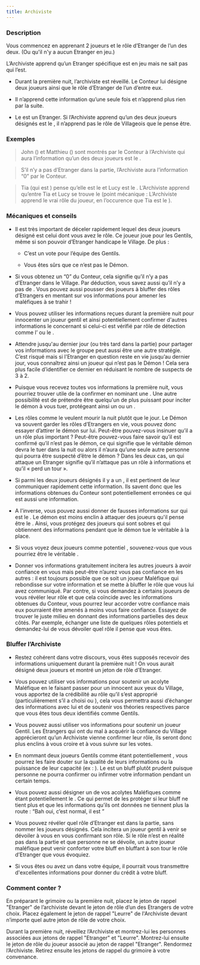 ```yaml
---
title: Archiviste
---
```



<Role ARCHIVISTE header />

### Description

Vous commencez en apprenant 2 joueurs et le rôle d’Etranger de l’un des deux. (Ou qu'il n'y a aucun Etranger en jeu.)

L’Archiviste apprend qu’un Etranger spécifique est en jeu mais ne sait pas qui l’est.

-	Durant la première nuit, l’archiviste est réveillé. Le Conteur lui désigne deux joueurs ainsi que le rôle d’Etranger de l’un d’entre eux.

-	Il n’apprend cette information qu’une seule fois et n’apprend plus rien par la suite.

-	Le <Role SOULARD /> est un Etranger. Si l’Archiviste apprend qu’un des deux joueurs désignés est le <Role SOULARD />, il n’apprend pas le rôle de Villageois que le <Role SOULARD /> pense être.


### Exemples  

> John (<Role VERTUEUX />) et Matthieu (<Role BARON />) sont montrés par le Conteur à l’Archiviste qui aura l’information qu’un des deux joueurs est le <Role VERTUEUX />.

> S’il n’y a pas d’Etranger dans la partie, l’Archiviste aura l’information “0” par le Conteur.

> Tia (qui est <Role SOULARD />) pense qu’elle est le <Role MOINE /> et Lucy est le <Role CROQUE_MORT />. L’Archiviste apprend qu’entre Tia et Lucy se trouve le <Role SOULARD /> (point mécanique : L’Archiviste apprend le vrai rôle du joueur, en l’occurence que Tia est le <Role SOULARD />).


### Mécaniques et conseils

- Il est très important de déceler rapidement lequel des deux joueurs désigné est celui dont vous avez le rôle. Ce joueur joue pour les Gentils, même si son pouvoir d’Etranger handicape le Village. De plus :
    
    - C’est un vote pour l’équipe des Gentils.
    
    - Vous êtes sûrs que ce n’est pas le Démon.

- Si vous obtenez un “0” du Conteur, cela signifie qu’il n’y a pas d’Etranger dans le Village. Par déduction, vous savez aussi qu’il n’y a pas de <Role BARON />. Vous pouvez aussi pousser des joueurs à bluffer des rôles d’Etrangers en mentant sur vos informations pour amener les maléfiques à se trahir !

- Vous pouvez utiliser les informations reçues durant la première nuit pour innocenter un joueur gentil et ainsi potentiellement confirmer d'autres informations le concernant si celui-ci est vérifié par rôle de détection comme l’<Role EMPATHIQUE /> ou le <Role GARDIEN />.

- Attendre jusqu'au dernier jour (ou très tard dans la partie) pour partager vos informations avec le groupe peut aussi être une autre stratégie. C’est risqué mais si l'Etranger en question reste en vie jusqu’au dernier jour, vous connaîtrez ainsi un joueur qui n’est pas le Démon ! Cela sera plus facile d’identifier ce dernier en réduisant le nombre de suspects de 3 à 2.

- Puisque vous recevez toutes vos informations la première nuit, vous pourriez trouver utile de la confirmer en nominant une <Role PUCELLE />. Une autre possibilité est de prétendre être quelqu'un de plus puissant pour inciter le démon à vous tuer, protégeant ainsi un <Role CROQUE_MORT /> ou un <Role MOINE />.

- Les rôles comme le <Role VERTUEUX /> veulent mourir la nuit plutôt que le jour. Le Démon va souvent garder les rôles d’Etrangers en vie, vous pouvez donc essayer d’attirer le démon sur lui. Peut-être pouvez-vous insinuer qu’il a un rôle plus important ? Peut-être pouvez-vous faire savoir qu’il est confirmé qu’il n’est pas le démon, ce qui signifie que le véritable démon devra le tuer dans la nuit ou alors il n’aura qu’une seule autre personne qui pourra être suspecté d’être le démon ? Dans les deux cas, un <Role IMP /> qui attaque un Etranger signifie qu’il n’attaque pas un rôle à informations et qu’il « perd un tour ».

- Si parmi les deux joueurs désignés il y a un <Role SOULARD />, il est pertinent de leur communiquer rapidement cette information. Ils savent donc que les informations obtenues du Conteur sont potentiellement erronées ce qui est aussi une information. 

- A l'inverse, vous pouvez aussi donner de fausses informations sur qui est le <Role SOULARD />. Le démon est moins enclin à attaquer des joueurs qu'il pense être le <Role SOULARD />. Ainsi, vous protégez des joueurs qui sont sobres et qui obtiennent des informations pendant que le démon tue le véritable <Role SOULARD /> à la place.

- Si vous voyez deux joueurs comme potentiel <Role SOULARD />, souvenez-vous que vous pourriez être le véritable <Role SOULARD />.

- Donner vos informations gratuitement incitera les autres joueurs à avoir confiance en vous mais peut-être n’aurez vous pas confiance en les autres : il est toujours possible que ce soit un joueur Maléfique qui rebondisse sur votre information et se mette à bluffer le rôle que vous lui avez communiqué. Par contre, si vous demandez à certains joueurs de vous révéler leur rôle et que cela coïncide avec les informations obtenues du Conteur, vous pourrez leur accorder votre confiance mais eux pourraient être amenés à moins vous faire confiance. Essayez de trouver le juste milieu en donnant des informations partielles des deux côtés. Par exemple, échanger une liste de quelques rôles potentiels et demandez-lui de vous dévoiler quel rôle il pense que vous êtes.
 
### Bluffer l’Archiviste

- Restez cohérent dans votre discours, vous êtes supposés recevoir des informations uniquement durant la première nuit ! On vous aurait désigné deux joueurs et montré un jeton de rôle d'Etranger.

- Vous pouvez utiliser vos informations pour soutenir un acolyte Maléfique en le faisant passer pour un innocent aux yeux du Village, vous apportez de la crédibilité au rôle qu’il s’est approprié (particulièrement s’il a choisi <Role VERTUEUX /> ou <Role RECLUS />), cela vous permettra aussi d’échanger des informations avec lui et de soutenir vos théories respectives parce que vous êtes tous deux identifiés comme Gentils.

- Vous pouvez aussi utiliser vos informations pour soutenir un joueur Gentil. Les Etrangers qui ont du mal à acquérir la confiance du Village apprécieront qu’un Archiviste vienne confirmer leur rôle, ils seront donc plus enclins à vous croire et à vous suivre sur les votes.

- En nommant deux joueurs Gentils comme étant potentiellement <Role SOULARD />, vous pourrez les faire douter sur la qualité de leurs informations ou la puissance de leur capacité (ex : <Role MAIRE />). Le <Role SOULARD /> est un bluff plutôt prudent puisque personne ne pourra confirmer ou infirmer votre information pendant un certain temps.

- Vous pouvez aussi désigner un de vos acolytes Maléfiques comme étant potentiellement le <Role SOULARD />. Ce qui permet de les protéger si leur bluff ne tient plus et que les informations qu’ils ont données ne tiennent plus la route : “Bah oui, c’est normal, il est <Role SOULARD />”

- Vous pouvez révéler quel rôle d’Etranger est dans la partie, sans nommer les joueurs désignés. Cela incitera un joueur gentil à venir se dévoiler à vous en vous confirmant son rôle. Si le rôle n’est en réalité pas dans la partie et que personne ne se dévoile, un autre joueur maléfique peut venir conforter votre bluff en bluffant à son tour le rôle d’Etranger que vous évoquiez.

- Si vous êtes <Role ESPION /> ou avez un <Role ESPION /> dans votre équipe, il pourrait vous transmettre d'excellentes informations pour donner du crédit à votre bluff.

### Comment conter ?

En préparant le grimoire ou la première nuit, placez le jeton de rappel "Etranger" de l’archiviste devant le jeton de rôle d’un des Etrangers de votre choix. Placez également le jeton de rappel "Leurre" de l'Archiviste devant n’importe quel autre jeton de rôle de votre choix.

Durant la première nuit, réveillez l’Archiviste et montrez-lui les personnes associées aux jetons de rappel "Etranger" et "Leurre". Montrez-lui ensuite le jeton de rôle du joueur associé au jeton de rappel "Etranger". Rendormez l’Archiviste. Retirez ensuite les jetons de rappel du grimoire à votre convenance.

